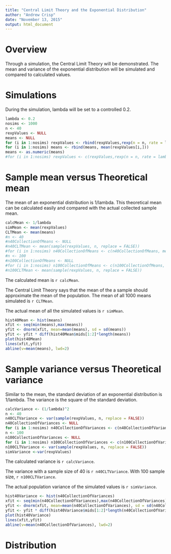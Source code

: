 ```yaml
---
title: "Central Limit Theory and the Exponential Distribution"
author: "Andrew Crisp"
date: "November 13, 2015"
output: html_document
---
```


# Overview
Through a simulation, the Central Limit Theory will be demonstrated.  The mean and variance of the exponential distribution will be simulated and compared to calculated values.

# Simulations
During the simulation, lambda will be set to a controlled 0.2.  

```r
lambda <- 0.2
nosims <- 1000
n <- 40
rexpValues <- NULL
means <- NULL
for (i in 1:nosims) rexpValues <- rbind(rexpValues,rexp(n = n, rate = lambda))
for (i in 1:nosims) means <- rbind(means, mean(rexpValues[i,]))
means <- as.numeric(means)
#for (i in 1:nosims) rexpValues <- c(rexpValues,rexp(n = n, rate = lambda))
```

# Sample mean versus Theoretical mean
The mean of an exponential distribution is 1/lambda.  This theoretical mean can be calculated easily and compared with the actual collected sample mean.  

```r
calcMean <- 1/lambda
simMean <- mean(rexpValues)
CLTMean <- mean(means)
#n <- 40
#n40CollectionOfMeans <- NULL
#n40CLTMean <- mean(sample(rexpValues, n, replace = FALSE))
#for (i in 1:nosims) n40CollectionOfMeans <- c(n40CollectionOfMeans, mean(sample(rexpValues, n, replace = FALSE)))
#n <- 100
#n100CollectionOfMeans <- NULL
#for (i in 1:nosims) n100CollectionOfMeans <- c(n100CollectionOfMeans, mean(sample(rexpValues, n, replace = FALSE)))
#n100CLTMean <- mean(sample(rexpValues, n, replace = FALSE))
```

The calculated mean is `r calcMean`.

The Central Limit Theory says that the mean of the a sample should approximate the mean of the population.  The mean of all 1000 means simulated is `r CLTMean`.

The actual mean of all the simulated values is `r simMean`.

```r
hist40Mean <- hist(means)
xfit <- seq(min(means),max(means))
yfit <- dnorm(xfit, mean=mean(means), sd = sd(means))
yfit <- yfit * diff(hist40Mean$mids[1:2]*length(means))
plot(hist40Mean)
lines(xfit,yfit)
abline(v=mean(means), lwd=2)
```

# Sample variance versus Theoretical variance
Similar to the mean, the standard deviation of an exponential distribution is 1/lambda.  The variance is the square of the standard deviation.  

```r
calcVariance <- (1/lambda)^2
n <- 40
n40CLTVariance <- var(sample(rexpValues, n, replace = FALSE))
n40CollectionOfVariances <- NULL
for (i in 1:nosims) n40CollectionOfVariances <- c(n40CollectionOfVariances, var(sample(rexpValues, n, replace = FALSE)))
n <- 100
n100CollectionOfVariances <- NULL
for (i in 1:nosims) n100CollectionOfVariances <- c(n100CollectionOfVariances, var(sample(rexpValues, n, replace = FALSE)))
n100CLTVariance <- var(sample(rexpValues, n, replace = FALSE))
simVariance <-var(rexpValues)
```

The calculated variance is `r calcVariance`.

The variance with a sample size of 40 is `r n40CLTVariance`.  With 100 sample size, `r n100CLTVariance`.

The actual population variance of the simulated values is `r simVariance`.

```r
hist40Variance <- hist(n40CollectionOfVariances)
xfit <- seq(min(n40CollectionOfVariances),max(n40CollectionOfVariances))
yfit <- dnorm(xfit, mean=mean(n40CollectionOfVariances), sd = sd(n40CollectionOfVariances))
yfit <- yfit * diff(hist40Variance$mids[1:2]*length(n40CollectionOfVariances))
plot(hist40Variance)
lines(xfit,yfit)
abline(v=mean(n40CollectionOfVariances), lwd=2)
```

# Distribution

